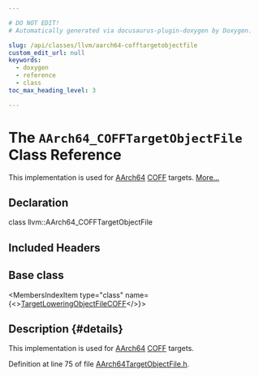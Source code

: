```yaml
---

# DO NOT EDIT!
# Automatically generated via docusaurus-plugin-doxygen by Doxygen.

slug: /api/classes/llvm/aarch64-cofftargetobjectfile
custom_edit_url: null
keywords:
  - doxygen
  - reference
  - class
toc_max_heading_level: 3

---
```





# The `AArch64_COFFTargetObjectFile` Class Reference

<DoxygenPage pluginConfig={pluginConfig}>

This implementation is used for <a href="/docs/api/namespaces/llvm/aarch64">AArch64</a> <a href="/docs/api/namespaces/llvm/coff">COFF</a> targets. <a href="#details">More...</a>

## Declaration

<CodeBlock>class llvm::AArch64_COFFTargetObjectFile</CodeBlock>

## Included Headers

<IncludesList>
<IncludesListItem
  filePath="Target/AArch64/AArch64TargetObjectFile.h"
  permalink="/docs/api/files/lib/lib/target/lib/target/aarch64/aarch64targetobjectfile-h"
  isLocal="true" />
</IncludesList>

## Base class

<MembersIndex>

<MembersIndexItem
  type="class"
  name={<><a href="/docs/api/classes/llvm/targetloweringobjectfilecoff">TargetLoweringObjectFileCOFF</a></>}>
</MembersIndexItem>

</MembersIndex>

## Description {#details}

This implementation is used for <a href="/docs/api/namespaces/llvm/aarch64">AArch64</a> <a href="/docs/api/namespaces/llvm/coff">COFF</a> targets.

Definition at line 75 of file <a href="/docs/api/files/lib/lib/target/lib/target/aarch64/aarch64targetobjectfile-h">AArch64TargetObjectFile.h</a>.

</DoxygenPage>
